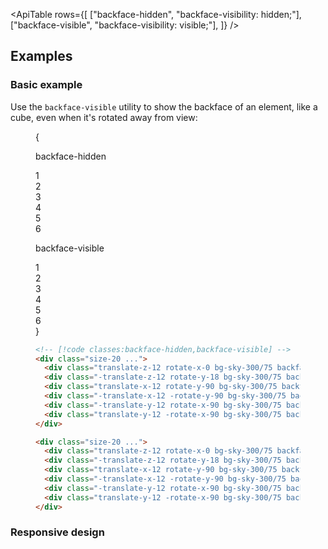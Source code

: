 


<ApiTable
  rows={[
    ["backface-hidden", "backface-visibility: hidden;"],
    ["backface-visible", "backface-visibility: visible;"],
  ]}
/>

## Examples

### Basic example

Use the `backface-visible` utility to show the backface of an element, like a cube, even when it's rotated away from view:

<Figure>

<Example>
  {
    <div className="flex flex-col justify-around gap-8 text-sm leading-6 font-bold text-white sm:flex-row sm:gap-0">
      <div className="flex shrink-0 flex-col items-center">
        <p className="mb-3 text-center font-mono text-xs font-medium text-gray-500 dark:text-gray-400">
          backface-hidden
        </p>
        <div className="size-40 p-10">
          <div className="size-20 rotate-[0.75_1_0.75_45deg] transform-3d">
            <div className="absolute inset-0 translate-z-12 rotate-x-0 bg-sky-300/75 text-center text-4xl leading-20 font-bold text-sky-900 backface-hidden dark:bg-sky-400/85 dark:text-white">
              1
            </div>
            <div className="absolute inset-0 -translate-z-12 rotate-y-180 bg-sky-300/75 text-center text-4xl leading-20 font-bold text-sky-900 opacity-75 backface-hidden dark:bg-sky-400/85 dark:text-white">
              2
            </div>
            <div className="absolute inset-0 translate-x-12 rotate-y-90 bg-sky-300/75 text-center text-4xl leading-20 font-bold text-sky-900 opacity-75 backface-hidden dark:bg-sky-400/85 dark:text-white">
              3
            </div>
            <div className="absolute inset-0 -translate-x-12 -rotate-y-90 bg-sky-300/75 text-center text-4xl leading-20 font-bold text-sky-900 backface-hidden dark:bg-sky-400/85 dark:text-white">
              4
            </div>
            <div className="absolute inset-0 -translate-y-12 rotate-x-90 bg-sky-300/75 text-center text-4xl leading-20 font-bold text-sky-900 opacity-75 backface-hidden dark:bg-sky-400/85 dark:text-white">
              5
            </div>
            <div className="absolute inset-0 translate-y-12 -rotate-x-90 bg-sky-300/75 text-center text-4xl leading-20 font-bold text-sky-900 backface-hidden dark:bg-sky-400/85 dark:text-white">
              6
            </div>
          </div>
        </div>
      </div>
      <div className="flex shrink-0 flex-col items-center">
        <p className="mb-3 text-center font-mono text-xs font-medium text-gray-500 dark:text-gray-400">
          backface-visible
        </p>
        <div className="size-40 p-10">
          <div className="size-20 rotate-[0.75_1_0.75_45deg] transform-3d">
            <div className="absolute inset-0 translate-z-12 rotate-x-0 bg-sky-300/75 text-center text-4xl leading-20 font-bold text-sky-900 backface-visible dark:bg-sky-400/85 dark:text-white">
              1
            </div>
            <div className="absolute inset-0 -translate-z-12 rotate-y-180 bg-sky-300/75 text-center text-4xl leading-20 font-bold text-sky-900 opacity-75 backface-visible dark:bg-sky-400/85 dark:text-white">
              2
            </div>
            <div className="absolute inset-0 translate-x-12 rotate-y-90 bg-sky-300/75 text-center text-4xl leading-20 font-bold text-sky-900 opacity-75 backface-visible dark:bg-sky-400/85 dark:text-white">
              3
            </div>
            <div className="absolute inset-0 -translate-x-12 -rotate-y-90 bg-sky-300/75 text-center text-4xl leading-20 font-bold text-sky-900 backface-visible dark:bg-sky-400/85 dark:text-white">
              4
            </div>
            <div className="absolute inset-0 -translate-y-12 rotate-x-90 bg-sky-300/75 text-center text-4xl leading-20 font-bold text-sky-900 opacity-75 backface-visible dark:bg-sky-400/85 dark:text-white">
              5
            </div>
            <div className="absolute inset-0 translate-y-12 -rotate-x-90 bg-sky-300/75 text-center text-4xl leading-20 font-bold text-sky-900 backface-visible dark:bg-sky-400/85 dark:text-white">
              6
            </div>
          </div>
        </div>
      </div>
    </div>
  }
</Example>

```html
<!-- [!code classes:backface-hidden,backface-visible] -->
<div class="size-20 ...">
  <div class="translate-z-12 rotate-x-0 bg-sky-300/75 backface-hidden ...">1</div>
  <div class="-translate-z-12 rotate-y-18 bg-sky-300/75 backface-hidden ...">2</div>
  <div class="translate-x-12 rotate-y-90 bg-sky-300/75 backface-hidden ...">3</div>
  <div class="-translate-x-12 -rotate-y-90 bg-sky-300/75 backface-hidden ...">4</div>
  <div class="-translate-y-12 rotate-x-90 bg-sky-300/75 backface-hidden ...">5</div>
  <div class="translate-y-12 -rotate-x-90 bg-sky-300/75 backface-hidden ...">6</div>
</div>

<div class="size-20 ...">
  <div class="translate-z-12 rotate-x-0 bg-sky-300/75 backface-visible ...">1</div>
  <div class="-translate-z-12 rotate-y-18 bg-sky-300/75 backface-visible ...">2</div>
  <div class="translate-x-12 rotate-y-90 bg-sky-300/75 backface-visible ...">3</div>
  <div class="-translate-x-12 -rotate-y-90 bg-sky-300/75 backface-visible ...">4</div>
  <div class="-translate-y-12 rotate-x-90 bg-sky-300/75 backface-visible ...">5</div>
  <div class="translate-y-12 -rotate-x-90 bg-sky-300/75 backface-visible ...">6</div>
</div>
```

</Figure>

### Responsive design

<ResponsiveDesign property="backface-visibility" defaultClass="backface-visible" featuredClass="backface-hidden" />



